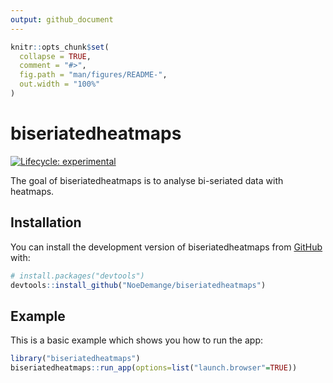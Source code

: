 ```yaml
---
output: github_document
---
```


<!-- README.md is generated from README.Rmd. Please edit that file -->

```r
knitr::opts_chunk$set(
  collapse = TRUE,
  comment = "#>",
  fig.path = "man/figures/README-",
  out.width = "100%"
)
```

# biseriatedheatmaps

<!-- badges: start -->
[![Lifecycle: experimental](https://img.shields.io/badge/lifecycle-experimental-orange.svg)](https://lifecycle.r-lib.org/articles/stages.html#experimental)
<!-- badges: end -->

The goal of biseriatedheatmaps is to analyse bi-seriated data with heatmaps.

## Installation

You can install the development version of biseriatedheatmaps from [GitHub](https://github.com/) with:

``` r
# install.packages("devtools")
devtools::install_github("NoeDemange/biseriatedheatmaps")
```

## Example

This is a basic example which shows you how to run the app:

```r
library("biseriatedheatmaps")
biseriatedheatmaps::run_app(options=list("launch.browser"=TRUE))
```

<!--What is special about using `README.Rmd` instead of just `README.md`? You can include R chunks like so:

```r
summary(cars)
```

You'll still need to render `README.Rmd` regularly, to keep `README.md` up-to-date. `devtools::build_readme()` is handy for this. You could also use GitHub Actions to re-render `README.Rmd` every time you push. An example workflow can be found here: <https://github.com/r-lib/actions/tree/v1/examples>.

You can also embed plots, for example:

```r
plot(pressure)
```

In that case, don't forget to commit and push the resulting figure files, so they display on GitHub and CRAN.-->
